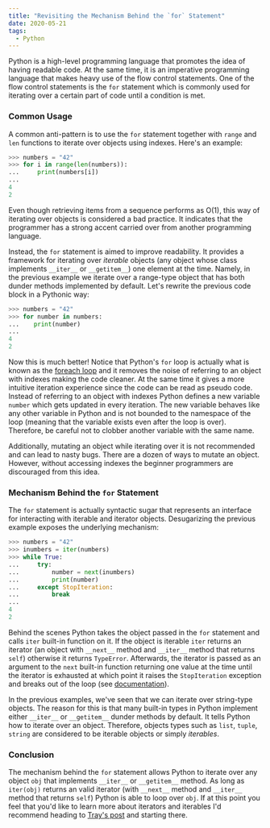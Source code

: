 ```yaml
---
title: "Revisiting the Mechanism Behind the `for` Statement"
date: 2020-05-21
tags: 
  - Python
---
```


Python is a high-level programming language that promotes the idea of having
readable code. At the same time, it is an imperative programming language that
makes heavy use of the flow control statements. One of the flow control
statements is the `for` statement which is commonly used for iterating over a
certain part of code until a condition is met.

### Common Usage

A common anti-pattern is to use the `for` statement together with `range` and
`len` functions to iterate over objects using indexes. Here's an example:

```py noLineNumbers
>>> numbers = "42"
>>> for i in range(len(numbers)):
...     print(numbers[i])
...
4
2
```

Even though retrieving items from a sequence performs as O(1), this way of
iterating over objects is considered a bad practice. It indicates that the
programmer has a strong accent carried over from another programming language.

Instead, the `for` statement is aimed to improve readability. It provides a
framework for iterating over *iterable* objects (any object whose class
implements `__iter__` or `__getitem__`) one element at the time. Namely, in the
previous example we iterate over a range-type object that has both dunder
methods implemented by default. Let's rewrite the previous code block in a
Pythonic way:

```py noLineNumbers
>>> numbers = "42"
>>> for number in numbers:
...    print(number)
...
4
2
```

Now this is much better! Notice that Python's `for` loop is actually what is
known as the [foreach loop](https://en.wikipedia.org/wiki/Foreach_loop) and it
removes the noise of referring to an object with indexes making the code
cleaner. At the same time it gives a more intuitive iteration experience since
the code can be read as pseudo code. Instead of referring to an object with
indexes Python defines a new variable `number` which gets updated in every
iteration. The new variable behaves like any other variable in Python and is
not bounded to the namespace of the loop (meaning that the variable exists even
after the loop is over). Therefore, be careful not to clobber another variable
with the same name.

Additionally, mutating an object while iterating over it is not recommended and
can lead to nasty bugs. There are a dozen of ways to mutate an object. However,
without accessing indexes the beginner programmers are discouraged from this
idea.

### Mechanism Behind the `for` Statement

The `for` statement is actually syntactic sugar that represents an interface
for interacting with iterable and iterator objects. Desugarizing the previous
example exposes the underlying mechanism:

```py noLineNumbers
>>> numbers = "42"
>>> inumbers = iter(numbers)
>>> while True:
...     try:
...         number = next(inumbers)
...         print(number)
...     except StopIteration:
...         break
...
4
2
```

Behind the scenes Python takes the object passed in the `for` statement and
calls `iter` built-in function on it. If the object is iterable `iter` returns
an iterator (an object with `__next__` method and `__iter__` method that
returns `self`) otherwise it returns `TypeError`. Afterwards, the iterator is
passed as an argument to the `next` built-in function returning one value at
the time until the iterator is exhausted at which point it raises the
`StopIteration` exception and breaks out of the loop (see
[documentation](https://docs.python.org/3/tutorial/classes.html#iterators)).

In the previous examples, we've seen that we can iterate over string-type
objects. The reason for this is that many built-in types in Python implement
either `__iter__` or `__getitem__` dunder methods by default. It tells Python
how to iterate over an object. Therefore, objects types such as `list`,
`tuple`, `string` are considered to be iterable objects or simply *iterables*.

### Conclusion

The mechanism behind the `for` statement allows Python to iterate over any
object `obj` that implements `__iter__` or `__getitem__` method. As long as
`iter(obj)` returns an valid iterator (with `__next__` method and `__iter__`
method that returns `self`) Python is able to loop over `obj`. If at this point
you feel that you'd like to learn more about iterators and iterables I'd
recommend heading to [Tray's
post](https://treyhunner.com/2016/12/python-iterator-protocol-how-for-loops-work/) and starting there.
